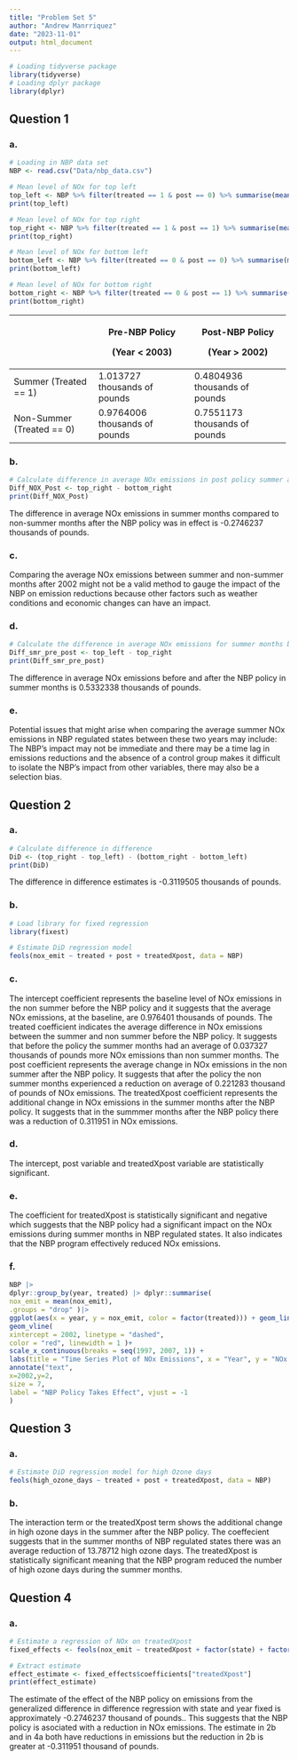 ```yaml
---
title: "Problem Set 5"
author: "Andrew Manrriquez"
date: "2023-11-01"
output: html_document
---
```


```r
# Loading tidyverse package
library(tidyverse)
# Loading dplyr package
library(dplyr)
```

## Question 1

### a.

```r
# Loading in NBP data set
NBP <- read.csv("Data/nbp_data.csv")

# Mean level of NOx for top left
top_left <- NBP %>% filter(treated == 1 & post == 0) %>% summarise(mean(nox_emit))
print(top_left)

# Mean level of NOx for top right
top_right <- NBP %>% filter(treated == 1 & post == 1) %>% summarise(mean(nox_emit))
print(top_right)

# Mean level of NOx for bottom left
bottom_left <- NBP %>% filter(treated == 0 & post == 0) %>% summarise(mean(nox_emit))
print(bottom_left)

# Mean level of NOx for bottom right
bottom_right <- NBP %>% filter(treated == 0 & post == 1) %>% summarise(mean(nox_emit))
print(bottom_right)
```

+---------------------------+-------------------------------+-------------------------------+
|                           | Pre-NBP Policy                | Post-NBP Policy               |
|                           |                               |                               |
|                           | (Year \< 2003)                | (Year \> 2002)                |
+===========================+===============================+===============================+
| Summer (Treated == 1)     | 1.013727 thousands of pounds  | 0.4804936 thousands of pounds |
+---------------------------+-------------------------------+-------------------------------+
| Non-Summer (Treated == 0) | 0.9764006 thousands of pounds | 0.7551173 thousands of pounds |
+---------------------------+-------------------------------+-------------------------------+

### b.

```r
# Calculate difference in average NOx emissions in post policy summer and non summer
Diff_NOX_Post <- top_right - bottom_right
print(Diff_NOX_Post)
```

The difference in average NOx emissions in summer months compared to non-summer months after the NBP policy was in effect is -0.2746237 thousands of pounds.

### c.

Comparing the average NOx emissions between summer and non-summer months after 2002 might not be a valid method to gauge the impact of the NBP on emission reductions because other factors such as weather conditions and economic changes can have an impact.

### d.

```r
# Calculate the difference in average NOx emissions for summer months before and after the policy
Diff_smr_pre_post <- top_left - top_right
print(Diff_smr_pre_post)
```

The difference in average NOx emissions before and after the NBP policy in summer months is 0.5332338 thousands of pounds.

### e.
Potential issues that might arise when comparing the average summer NOx emissions in NBP regulated states between these two years may include: The NBP's impact may not be immediate and there may be a time lag in emissions reductions and the absence of a control group makes it difficult to isolate the NBP's impact from other variables, there may also be a selection bias. 

## Question 2

### a.
```r
# Calculate difference in difference
DiD <- (top_right - top_left) - (bottom_right - bottom_left)
print(DiD)
```
The difference in difference estimates is -0.3119505 thousands of pounds.

### b.
```r
# Load library for fixed regression
library(fixest)

# Estimate DiD regression model
feols(nox_emit ~ treated + post + treatedXpost, data = NBP)
```

### c.
The intercept coefficient represents the baseline level of NOx emissions in the non summer before the NBP policy and it suggests that the average NOx emissions, at the baseline, are 0.976401 thousands of pounds. The treated coefficient indicates the average difference in NOx emissions between the summer and non summer before the NBP policy. It suggests that before the policy the summer months had an average of 0.037327 thousands of pounds more NOx emissions than non summer months. The post coefficient represents the average change in NOx emissions in the non summer after the NBP policy. It suggests that after the policy the non summer months experienced a reduction on average of 0.221283 thousand of pounds of NOx emissions. The treatedXpost coefficient represents the additional change in NOx emissions in the summer months after the NBP policy. It suggests that in the summmer months after the NBP policy there was a reduction of 0.311951 in NOx emissions. 

### d.
The intercept, post variable and treatedXpost variable are statistically significant. 

### e.
The coefficient for treatedXpost is statistically significant and negative which suggests that the NBP policy had a significant impact on the NOx emissions during summer months in NBP regulated states. It also indicates that the NBP program effectively reduced NOx emissions. 

### f.
```r
NBP |>
dplyr::group_by(year, treated) |> dplyr::summarise(
nox_emit = mean(nox_emit),
.groups = "drop" )|>
ggplot(aes(x = year, y = nox_emit, color = factor(treated))) + geom_line() +
geom_vline(
xintercept = 2002, linetype = "dashed",
color = "red", linewidth = 1 )+
scale_x_continuous(breaks = seq(1997, 2007, 1)) +
labs(title = "Time Series Plot of NOx Emissions", x = "Year", y = "NOx Emissions", color = "Season") +
annotate("text",
x=2002,y=2,
size = 7,
label = "NBP Policy Takes Effect", vjust = -1
)

```


## Question 3

### a.
```r
# Estimate DiD regression model for high Ozone days
feols(high_ozone_days ~ treated + post + treatedXpost, data = NBP)
```

### b.
The interaction term or the treatedXpost term shows the additional change in high ozone days in the summer after the NBP policy. The coeffecient suggests that in the summer months of NBP regulated states there was an average reduction of 13.78712 high ozone days. The treatedXpost is statistically significant meaning that the NBP program reduced the number of high ozone days during the summer months.

## Question 4

### a.
```r
# Estimate a regression of NOx on treatedXpost
fixed_effects <- feols(nox_emit ~ treatedXpost + factor(state) + factor(year), data = NBP)

# Extract estimate
effect_estimate <- fixed_effects$coefficients["treatedXpost"]
print(effect_estimate)
```
The estimate of the effect of the NBP policy on emissions from the generalized difference in difference regression with state and year fixed is approximately -0.2746237 thousand of pounds.. This suggests that the NBP policy is asociated with a reduction in NOx emissions. The estimate in 2b and in 4a both have reductions in emissions but the reduction in 2b is greater at -0.311951 thousand of pounds.
